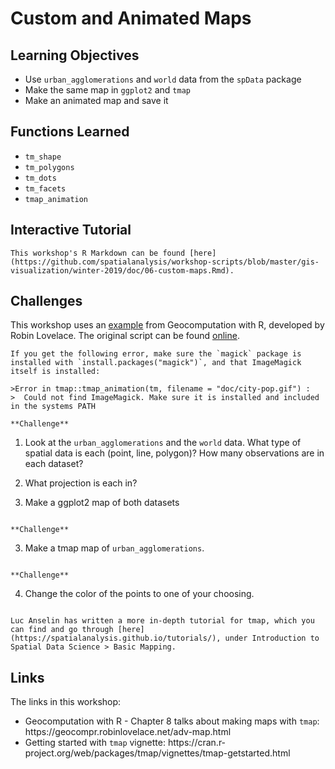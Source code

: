 # Custom and Animated Maps

## Learning Objectives

- Use `urban_agglomerations` and `world` data from the `spData` package
- Make the same map in `ggplot2` and `tmap`
- Make an animated map and save it 

## Functions Learned

- `tm_shape`
- `tm_polygons`
- `tm_dots`
- `tm_facets`
- `tmap_animation`

## Interactive Tutorial

```block
This workshop's R Markdown can be found [here](https://github.com/spatialanalysis/workshop-scripts/blob/master/gis-visualization/winter-2019/doc/06-custom-maps.Rmd).
```

## Challenges

This workshop uses an [example]() from Geocomputation with R, developed by Robin Lovelace. The original script can be found [online](https://raw.githubusercontent.com/Robinlovelace/geocompr/master/code/08-urban-animation.R).

```block
If you get the following error, make sure the `magick` package is installed with `install.packages("magick")`, and that ImageMagick itself is installed:

>Error in tmap::tmap_animation(tm, filename = "doc/city-pop.gif") : 
>  Could not find ImageMagick. Make sure it is installed and included in the systems PATH
```


```block
**Challenge**
```
1. Look at the `urban_agglomerations` and the `world` data. What type of spatial data is each (point, line, polygon)? How many observations are in each dataset?

2. What projection is each in?

3. Make a ggplot2 map of both datasets

```block
```

```block
**Challenge**
```
3. Make a tmap map of `urban_agglomerations`.

```block
```

```block
**Challenge**
```
4. Change the color of the points to one of your choosing.

```block
```

```block
Luc Anselin has written a more in-depth tutorial for tmap, which you can find and go through [here](https://spatialanalysis.github.io/tutorials/), under Introduction to Spatial Data Science > Basic Mapping.
```

## Links
The links in this workshop:

- Geocomputation with R - Chapter 8 talks about making maps with `tmap`: https://geocompr.robinlovelace.net/adv-map.html
- Getting started with `tmap` vignette: https://cran.r-project.org/web/packages/tmap/vignettes/tmap-getstarted.html
